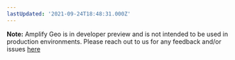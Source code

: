 ```yaml
---
lastUpdated: '2021-09-24T18:48:31.000Z'
---
```

<Callout>

**Note:** Amplify Geo is in developer preview and is not intended to be used in production environments. Please reach out to us for any feedback and/or issues [here](https://github.com/aws-amplify/amplify-android/issues)

</Callout>

